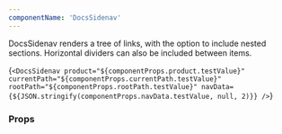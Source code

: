 ```yaml
---
componentName: 'DocsSidenav'
---
```


DocsSidenav renders a tree of links, with the option to include nested sections. Horizontal dividers can also be included between items.

<LiveComponent>{`<DocsSidenav
  product="${componentProps.product.testValue}"
  currentPath="${componentProps.currentPath.testValue}"
  rootPath="${componentProps.rootPath.testValue}"
  navData={${JSON.stringify(componentProps.navData.testValue, null, 2)}}
/>`}</LiveComponent>

<UsageDetails packageJson={packageJson} />

### Props

<PropsTable props={componentProps} />
